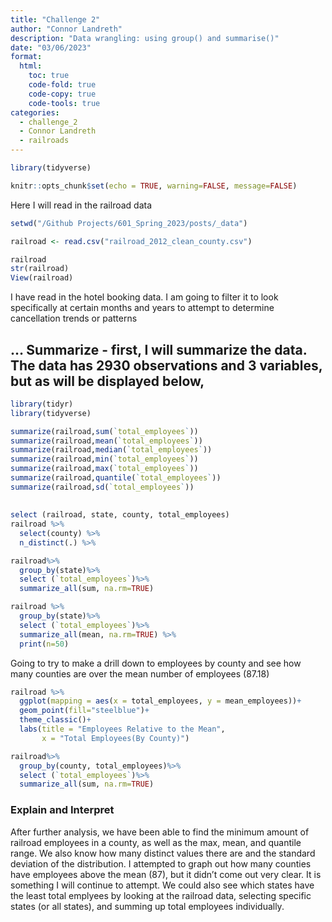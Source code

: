 ```yaml
---
title: "Challenge 2"
author: "Connor Landreth"
description: "Data wrangling: using group() and summarise()"
date: "03/06/2023"
format:
  html:
    toc: true
    code-fold: true
    code-copy: true
    code-tools: true
categories:
  - challenge_2
  - Connor Landreth
  - railroads
---
```


```r
library(tidyverse)

knitr::opts_chunk$set(echo = TRUE, warning=FALSE, message=FALSE)
```

Here I will read in the railroad data

```r
setwd("/Github Projects/601_Spring_2023/posts/_data")

railroad <- read.csv("railroad_2012_clean_county.csv")

railroad
str(railroad)
View(railroad)
```

I have read in the hotel booking data. I am going to filter it to look specifically at certain months and years to attempt to determine cancellation trends or patterns

## ... Summarize - first, I will summarize the data. The data has 2930 observations and 3 variables, but as will be displayed below,

```r
library(tidyr)
library(tidyverse)

summarize(railroad,sum(`total_employees`))
summarize(railroad,mean(`total_employees`))
summarize(railroad,median(`total_employees`))
summarize(railroad,min(`total_employees`))
summarize(railroad,max(`total_employees`))
summarize(railroad,quantile(`total_employees`))
summarize(railroad,sd(`total_employees`))

```

## 

```r
select (railroad, state, county, total_employees)
railroad %>% 
  select(county) %>% 
  n_distinct(.) %>% 

railroad%>%
  group_by(state)%>%
  select (`total_employees`)%>%
  summarize_all(sum, na.rm=TRUE)

railroad %>%
  group_by(state)%>%
  select (`total_employees`)%>%
  summarize_all(mean, na.rm=TRUE) %>%
  print(n=50)

```

Going to try to make a drill down to employees by county and see how many counties are over the mean number of employees (87.18)

```r

railroad %>% 
  ggplot(mapping = aes(x = total_employees, y = mean_employees))+
  geom_point(fill="steelblue")+
  theme_classic()+
  labs(title = "Employees Relative to the Mean",
       x = "Total Employees(By County)")
```

```r
railroad%>%
  group_by(county, total_employees)%>%
  select (`total_employees`)%>%
  summarize_all(sum, na.rm=TRUE)
```

### Explain and Interpret

After further analysis, we have been able to find the minimum amount of railroad employees in a county, as well as the max, mean, and quantile range. We also know how many distinct values there are and the standard deviation of the distribution. I attempted to graph out how many counties have employees above the mean (87), but it didn't come out very clear. It is something I will continue to attempt. We could also see which states have the least total emplyees by looking at the railroad data, selecting specific states (or all states), and summing up total employees individually.

